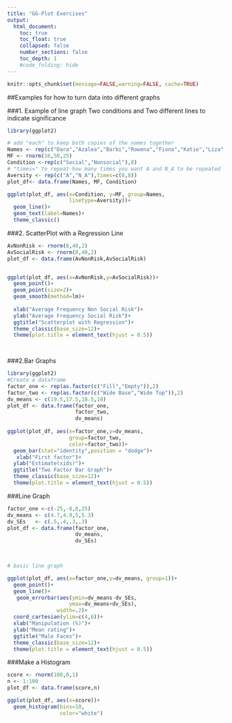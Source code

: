 ```yaml
---
title: "GG-Plot Exercises"
output:
  html_document:
    toc: true
    toc_float: true
    collapsed: false
    number_sections: false
    toc_depth: 1
    #code_folding: hide
---
```


```r
knitr::opts_chunk$set(message=FALSE,warning=FALSE, cache=TRUE)
```
##Examples for how to turn data into different graphs

###1. Example of line graph
Two conditions and Two different lines to indicate significance

```r
library(ggplot2)

# add "each" to keep both copies of the names together 
Names <- rep(c("Dara","Azalea","Barbi","Rowena","Fiona","Katie","Liza","Rita"),each=2)
MF <- rnorm(16,50,25) 
Condition <-rep(c("Social","Nonsocial"),8)
# "times=" to repeat how many times you want A and N_A to be repeated 
Aversity <- rep(c("A","N_A"),times=c(8,8))
plot_df<- data.frame(Names, MF, Condition) 

ggplot(plot_df, aes(x=Condition, y=MF, group=Names,
                    linetype=Aversity))+ 
  geom_line()+
  geom_text(label=Names)+
  theme_classic()

```



###2. ScatterPlot with a Regression Line
```r

AvNonRisk <- rnorm(8,40,2)
AvSocialRisk <- rnorm(8,40,2)
plot_df <- data.frame(AvNonRisk,AvSocialRisk)


ggplot(plot_df, aes(x=AvNonRisk,y=AvSocialRisk))+
  geom_point()+
  geom_point(size=2)+
  geom_smooth(method=lm)+
  
  xlab("Average Frequency Non Social Risk")+
  ylab("Average Frequency Social Risk")+
  ggtitle("Scatterplot with Regression")+
  theme_classic(base_size=12)+
  theme(plot.title = element_text(hjust = 0.5))

       
```

###2.Bar Graphs
```r
library(ggplot2)
#Create a dataframe
factor_one <- rep(as.factor(c("Fill","Empty")),2)
factor_two <- rep(as.factor(c("Wide Base","Wide Top")),2)
dv_means <- c(19.5,17.5,18.5,18)
plot_df <- data.frame(factor_one,
                      factor_two,
                      dv_means)
                      
ggplot(plot_df, aes(x=factor_one,y=dv_means,
                    group=factor_two,
                    color=factor_two))+
  geom_bar(stat="identity",position = "dodge")+
   xlab("First factor")+
  ylab("Estimate(xids)")+
  ggtitle("Two Factor Bar Graph")+
  theme_classic(base_size=12)+
  theme(plot.title = element_text(hjust = 0.5))


```

###Line Graph
```r
factor_one <-c(-25,-8,8,25)
dv_means <- c(4.7,4.9,5,5.3)
dv_SEs   <- c(.5,.4,.3,.3)
plot_df <- data.frame(factor_one,
                      dv_means,
                      dv_SEs)

                      

# basic line graph

ggplot(plot_df, aes(x=factor_one,y=dv_means, group=1))+
  geom_point()+
  geom_line()+
   geom_errorbar(aes(ymin=dv_means-dv_SEs,
                    ymax=dv_means+dv_SEs),
                width=.2)+
  coord_cartesian(ylim=c(4,6))+
  xlab("Manipulation (%)")+
  ylab("Mean rating")+
  ggtitle("Male Faces")+
  theme_classic(base_size=12)+
  theme(plot.title = element_text(hjust = 0.5))

```



###Make a Histogram
```r
score <- rnorm(100,0,1)
n <- 1:100
plot_df <- data.frame(score,n)

ggplot(plot_df, aes(x=score))+
  geom_histogram(bins=10,
                 color="white")
```

